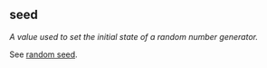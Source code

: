 ## seed

<dfn>A value used to set the initial state of a random number generator.</dfn>

See [random seed](r.html#random-seed).

